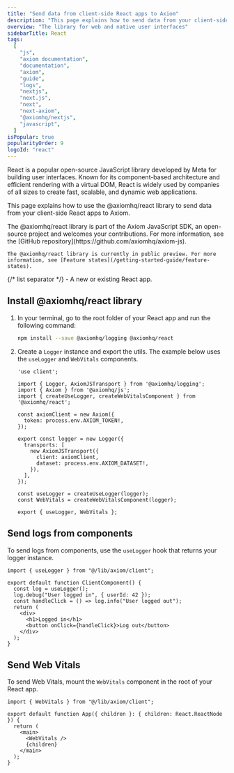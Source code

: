```yaml
---
title: "Send data from client-side React apps to Axiom"
description: "This page explains how to send data from your client-side React apps to Axiom using the @axiomhq/react library."
overview: "The library for web and native user interfaces"
sidebarTitle: React
tags:
  [
    "js",
    "axiom documentation",
    "documentation",
    "axiom",
    "guide",
    "logs",
    "nextjs",
    "next.js",
    "next",
    "next-axiom",
    "@axiomhq/nextjs",
    "javascript",
  ]
isPopular: true
popularityOrder: 9
logoId: "react"
---
```



React is a popular open-source JavaScript library developed by Meta for building user interfaces. Known for its component-based architecture and efficient rendering with a virtual DOM, React is widely used by companies of all sizes to create fast, scalable, and dynamic web applications.

This page explains how to use the @axiomhq/react library to send data from your client-side React apps to Axiom.

<Note>
    The @axiomhq/react library is part of the Axiom JavaScript SDK, an open-source project and welcomes your contributions. For more information, see the [GitHub repository](https://github.com/axiomhq/axiom-js).

    The @axiomhq/react library is currently in public preview. For more information, see [Feature states](/getting-started-guide/feature-states).
</Note>

<Prerequisites />
{/* list separator */}
- A new or existing React app.

## Install @axiomhq/react library

1. In your terminal, go to the root folder of your React app and run the following command:

    ```sh
    npm install --save @axiomhq/logging @axiomhq/react
    ```

2. Create a `Logger` instance and export the utils. The example below uses the `useLogger` and `WebVitals` components.

    ```tsx [expandable]
    'use client';

    import { Logger, AxiomJSTransport } from '@axiomhq/logging';
    import { Axiom } from '@axiomhq/js';
    import { createUseLogger, createWebVitalsComponent } from '@axiomhq/react';

    const axiomClient = new Axiom({
      token: process.env.AXIOM_TOKEN!,
    });

    export const logger = new Logger({
      transports: [
        new AxiomJSTransport({
          client: axiomClient,
          dataset: process.env.AXIOM_DATASET!,
        }),
      ],
    });

    const useLogger = createUseLogger(logger);
    const WebVitals = createWebVitalsComponent(logger);

    export { useLogger, WebVitals };
    ```

## Send logs from components

To send logs from components, use the `useLogger` hook that returns your logger instance.

```tsx
import { useLogger } from "@/lib/axiom/client";

export default function ClientComponent() {
  const log = useLogger();
  log.debug("User logged in", { userId: 42 });
  const handleClick = () => log.info("User logged out");
  return (
    <div>
      <h1>Logged in</h1>
      <button onClick={handleClick}>Log out</button>
    </div>
  );
}
```

## Send Web Vitals

To send Web Vitals, mount the `WebVitals` component in the root of your React app.

```tsx
import { WebVitals } from "@/lib/axiom/client";

export default function App({ children }: { children: React.ReactNode }) {
  return (
    <main>
      <WebVitals />
      {children}
    </main>
  );
}
```